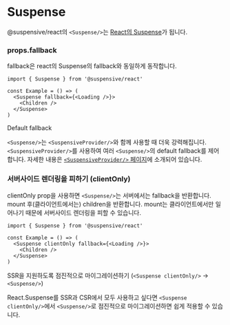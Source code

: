 
# Suspense

@suspensive/react의 `<Suspense/>`는 [React의 Suspense](https://react.dev/reference/react/Suspense)가 됩니다.

### props.fallback

fallback은 react의 Suspense의 fallback와 동일하게 동작합니다.

```tsx /Suspense/
import { Suspense } from '@suspensive/react'

const Example = () => (
  <Suspense fallback={<Loading />}>
    <Children />
  </Suspense>
)
```

<Callout>

Default fallback

`<Suspense/>`는 `<SuspensiveProvider/>`와 함께 사용할 때 더욱 강력해집니다. `<SuspensiveProvider/>`를 사용하여 여러 `<Suspense/>`의 default fallback를 제어합니다. 자세한 내용은 [`<SuspensiveProvider/>` 페이지](/docs/react/SuspensiveProvider)에 소개되어 있습니다.

</Callout>

### 서버사이드 렌더링을 피하기 (clientOnly)

clientOnly prop을 사용하면 `<Suspense/>`는 서버에서는 fallback을 반환합니다. mount 후(클라이언트에서는) children을 반환합니다. mount는 클라이언트에서만 일어나기 때문에 서버사이드 렌더링을 피할 수 있습니다.

```tsx /clientOnly/
import { Suspense } from '@suspensive/react'

const Example = () => (
  <Suspense clientOnly fallback={<Loading />}>
    <Children />
  </Suspense>
)
```

<Callout type='info'>

SSR을 지원하도록 점진적으로 마이그레이션하기 (`<Suspense clientOnly/>` -> `<Suspense/>`)

React.Suspense를 SSR과 CSR에서 모두 사용하고 싶다면 `<Suspense clientOnly/>`에서 `<Suspense/>`로 점진적으로 마이그레이션하면 쉽게 적용할 수 있습니다.

</Callout>
